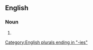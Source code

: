 ==English==

===Noun===
{{head|en|noun form}}

# {{plural of|petit jury|lang=en}}

[[Category:English plurals ending in "-ies"]]